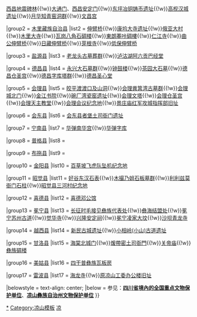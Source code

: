 {{Navbox
|name = 凉山彝族自治州境内的四川省文物保护单位
|title = [[四川省文物保护单位|凉山彝族自治州境内的四川省文物保护单位]]
|style = text-align: left;
|state = {{{state<includeonly>|collapsed</includeonly>}}}

|group1 = [[西昌市]]
|list1 = [[丁佑君烈士陵园及牺牲处]]{{!w}}[[西昌地震碑林]]{{!w}}[[大通门]]、[[西昌安定门]]{{!w}}[[东坪冶铜铸币遗址]]{{!w}}[[高枧汉城遗址]]{{!w}}[[月华知青窑洞群]]{{!w}}[[西昌文昌宫|文昌宫]]

|group2 = [[木里藏族自治县]]
|list2 = [[昏沙伸臂桥|伸臂桥]]{{!w}}[[康坞大寺遗址]]{{!w}}[[俄亚大村]]{{!w}}[[木里大寺]]{{!w}}[[瓦岗八角石碉楼]]{{!w}}[[東朗菶咔碉樓]]{{!w}}[[仁江寺]]{{!w}}[[曲公伸臂桥]]{{!w}}[[日藏伸臂桥]]{{!w}}[[芽根寺]]{{!w}}[[低保伸臂桥]]

|group3 = [[盐源县]]
|list3 =  [[老龙头古墓葬群]]{{!w}}[[泸沽湖阿六贡巴经堂]]

|group4 = [[德昌县]]
|list4 =  [[永兴大石墓群]]{{!w}}[[德昌钟鼓楼|钟鼓楼]]{{!w}}[[茶园大石墓]]{{!w}}[[德昌仓圣宫]]{{!w}}[[德昌字库塔群]]{{!w}}[[德昌圣心堂]]

|group5 = [[会理县]]
|list5 = [[皎平渡渡口及山洞]]{{!w}}[[会理粪箕湾古墓群]]{{!w}}[[会理城北门]]{{!w}}[[金江书院]]{{!w}}[[碗厂湾瓷窑遗址]]{{!w}}[[会理文塔]]{{!w}}[[会理仓圣宫]]{{!w}}[[会理天主教堂]]{{!w}}[[会理会议纪念地]]{{!w}}[[景庄庙红军攻城指挥部旧址]]

|group6 = [[会东县]]
|list6 =  [[会东县者堡土司衙门遗址]]

|group7 = [[宁南县]]
|list7 = [[华弹南华宫]]{{!w}}[[华弹字库]]

|group8 = [[普格县]]
|list8 = 

|group9 = [[布拖县]]
|list9 = 

|group10 = [[金阳县]]
|list10 = [[百草坡飞虎队坠机纪念地]]

|group11 = [[昭觉县]]
|list11 = [[好谷东汉石表]]{{!w}}[[木撮乃姐石板墓群]]{{!w}}[[利利兹莫衙门石柱]]{{!w}}[[昭觉县三河村纪念地]]

|group12 = [[喜德县]]
|list12 = [[喜德邓公馆]]

|group13 = [[冕宁县]]
|list13 = [[冕寧趙家院子|长征时毛接见彝族代表处]]{{!w}}[[彝海结盟处]]{{!w}}[[冕宁苏州古道]]{{!w}}[[觉华寺]]{{!w}}[[兴隆安定祠]]{{!w}}[[冕宁凌家大坟]]{{!w}}[[沙坝青龙寺]] 

|group14 = [[越西县]]
|list14 = [[新民古城遗址]]{{!w}}[[小相岭(小山)古道遗址]]

|group15 = [[甘洛县]]
|list15 = [[海棠北城门]]{{!w}}[[煖帶密土司衙門]]{{!w}}[[甘洛关帝庙|关帝庙]]{{!w}}[[彝族碉楼]]

|group16 = [[美姑县]]
|list16 = [[四干普彝族瓦板房]]

|group17 = [[雷波县]]
|list17 = [[海龙寺]]{{!w}}[[原凉山工委办公楼旧址]]

|belowstyle = text-align: center;
|below = 参见：'''[[四川全国重点文物保护单位列表|四川省境內的全国重点文物保护单位]]'''、'''[[凉山彝族自治州文物保护单位]]'''
}}<noinclude>
[[Category:凉山文物保护单位|*]]
[[Category:凉山模板]]
[[Category:四川省文物保护单位模板|凉]]
</noinclude>